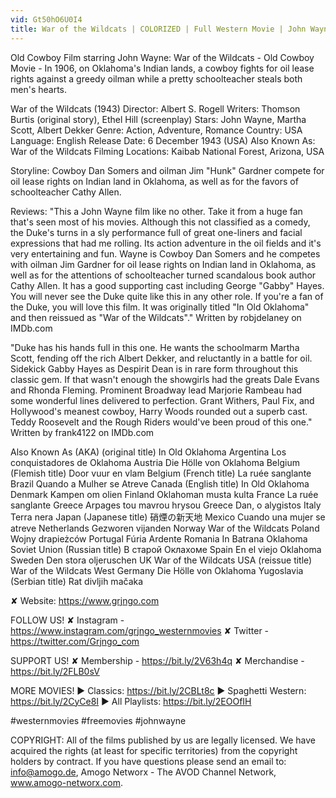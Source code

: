 ```yaml
---
vid: Gt50hO6U0I4
title: War of the Wildcats | COLORIZED | Full Western Movie | John Wayne | Cowboys
---
```


Old Cowboy Film starring John Wayne: War of the Wildcats - Old Cowboy Movie - In 1906, on Oklahoma's Indian lands, a cowboy fights for oil lease rights against a greedy oilman while a pretty schoolteacher steals both men's hearts.

War of the Wildcats (1943)
Director: Albert S. Rogell
Writers: Thomson Burtis (original story), Ethel Hill (screenplay)
Stars: John Wayne, Martha Scott, Albert Dekker
Genre: Action, Adventure, Romance 
Country: USA
Language: English
Release Date: 6 December 1943 (USA)
Also Known As: War of the Wildcats 
Filming Locations: Kaibab National Forest, Arizona, USA

Storyline:
Cowboy Dan Somers and oilman Jim "Hunk" Gardner compete for oil lease rights on Indian land in Oklahoma, as well as for the favors of schoolteacher Cathy Allen.

Reviews:
"This a John Wayne film like no other. Take it from a huge fan that's seen most of his movies. Although this not classified as a comedy, the Duke's turns in a sly performance full of great one-liners and facial expressions that had me rolling. Its action adventure in the oil fields and it's very entertaining and fun. Wayne is Cowboy Dan Somers and he competes with oilman Jim Gardner for oil lease rights on Indian land in Oklahoma, as well as for the attentions of schoolteacher turned scandalous book author Cathy Allen. It has a good supporting cast including George "Gabby" Hayes. You will never see the Duke quite like this in any other role. If you're a fan of the Duke, you will love this film. It was originally titled "In Old Oklahoma" and then reissued as "War of the Wildcats"." Written by robjdelaney on IMDb.com 

"Duke has his hands full in this one. He wants the schoolmarm Martha Scott, fending off the rich Albert Dekker, and reluctantly in a battle for oil. Sidekick Gabby Hayes as Despirit Dean is in rare form throughout this classic gem. If that wasn't enough the showgirls had the greats Dale Evans and Rhonda Fleming. Prominent Broadway lead Marjorie Rambeau had some wonderful lines delivered to perfection. Grant Withers, Paul Fix, and Hollywood's meanest cowboy, Harry Woods rounded out a superb cast. Teddy Roosevelt and the Rough Riders would've been proud of this one." Written by frank4122 on IMDb.com

Also Known As (AKA)
(original title) In Old Oklahoma
Argentina Los conquistadores de Oklahoma
Austria Die Hölle von Oklahoma
Belgium (Flemish title) Door vuur en vlam
Belgium (French title) La ruée sanglante
Brazil Quando a Mulher se Atreve
Canada (English title) In Old Oklahoma
Denmark Kampen om olien
Finland Oklahoman musta kulta
France La ruée sanglante
Greece Arpages tou mavrou hrysou
Greece Dan, o alygistos
Italy Terra nera
Japan (Japanese title) 硝煙の新天地
Mexico Cuando una mujer se atreve
Netherlands Gezworen vijanden
Norway War of the Wildcats
Poland Wojny drapieżców
Portugal Fúria Ardente
Romania In Batrana Oklahoma
Soviet Union (Russian title) В старой Оклахоме
Spain En el viejo Oklahoma
Sweden Den stora oljeruschen
UK War of the Wildcats
USA (reissue title) War of the Wildcats
West Germany Die Hölle von Oklahoma
Yugoslavia (Serbian title) Rat divljih mačaka 

✘ Website: https://www.grjngo.com

FOLLOW US!
✘ Instagram - https://www.instagram.com/grjngo_westernmovies
✘ Twitter - https://twitter.com/Grjngo_com

SUPPORT US!
✘ Membership - https://bit.ly/2V63h4q
✘ Merchandise - https://bit.ly/2FLB0sV

MORE MOVIES! 
► Classics: https://bit.ly/2CBLt8c 
► Spaghetti Western: https://bit.ly/2CyCe8I 
► All Playlists: https://bit.ly/2EOOfIH 

#westernmovies #freemovies #johnwayne

COPYRIGHT: All of the films published by us are legally licensed. We have acquired the rights (at least for specific territories) from the copyright holders by contract. If you have questions please send an email to: info@amogo.de, Amogo Networx - The AVOD Channel Network, www.amogo-networx.com.